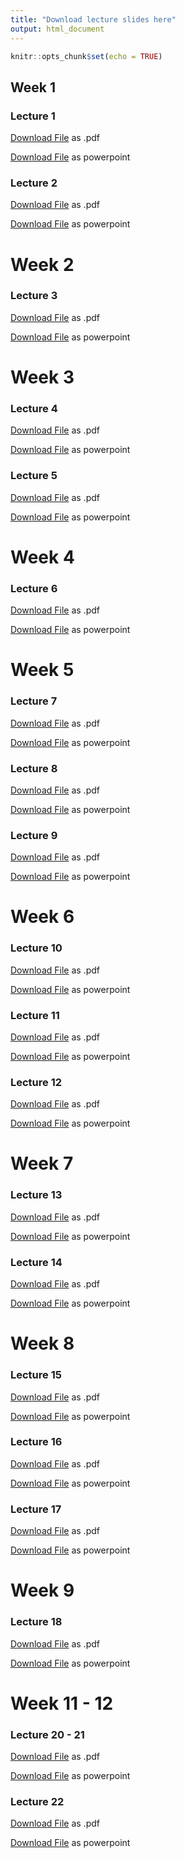 ```yaml
---
title: "Download lecture slides here"
output: html_document
---
```


```r
knitr::opts_chunk$set(echo = TRUE)
```

## Week 1

### Lecture 1
<a href="./lecture_slides/Week 1/Week1_Lecture1_Slides_1_10_2024.pdf">Download File</a>
as .pdf

<a href="./lecture_slides/Week 1/Week1_Lecture1_Slides_1_10_2024.pptx">Download File</a>
as powerpoint

### Lecture 2 
<a href="./lecture_slides/Week 1/Week1_Lecture2_Slides_1_12_2024.pdf">Download File</a>
as .pdf

<a href="./lecture_slides/Week 1/Week1_Lecture2_Slides_1_12_2024.pptx">Download File</a>
as powerpoint

# Week 2

### Lecture 3
<a href="./lecture_slides/Week 2/Week2_Lecture3_Slides_1_19_2024.pdf">Download File</a>
as .pdf

<a href="./lecture_slides/Week 2/Week2_Lecture3_Slides_1_19_2024.pptx">Download File</a>
as powerpoint

# Week 3

### Lecture 4
<a href="./lecture_slides/Week 3/Week3_Lecture4_Slides_1_22_2024.pdf">Download File</a>
as .pdf

<a href="./lecture_slides/Week 3/Week3_Lecture4_Slides_1_22_2024.pptx">Download File</a>
as powerpoint


### Lecture 5
<a href="./lecture_slides/Week 3/Week3_Lecture5_Slides_1_24_2024.pdf">Download File</a>
as .pdf

<a href="./lecture_slides/Week 3/Week3_Lecture5_Slides_1_24_2024.pptx">Download File</a>
as powerpoint

# Week 4

### Lecture 6
<a href="./lecture_slides/Week 4/Week4_Lecture6_Slides_1_29_2024.pdf">Download File</a>
as .pdf

<a href="./lecture_slides/Week 4/Week4_Lecture6_Slides_1_29_2024.pptx">Download File</a>
as powerpoint

# Week 5

### Lecture 7
<a href="./lecture_slides/Week 5/Week5_Lecture7_Slides_2_5_2024.pdf">Download File</a>
as .pdf

<a href="./lecture_slides/Week 5/Week5_Lecture7_Slides_2_5_2024.pptx">Download File</a>
as powerpoint

### Lecture 8
<a href="./lecture_slides/Week 5/Week5_Lecture8_Slides_2_7_2024.pdf">Download File</a>
as .pdf

<a href="./lecture_slides/Week 5/Week5_Lecture8_Slides_2_7_2024.pptx">Download File</a>
as powerpoint

### Lecture 9
<a href="./lecture_slides/Week 5/Week5_Lecture9_Slides_2_9_2024.pdf">Download File</a>
as .pdf

<a href="./lecture_slides/Week 5/Week5_Lecture9_Slides_2_9_2024.pptx">Download File</a>
as powerpoint

# Week 6

### Lecture 10
<a href="./lecture_slides/Week 6/Week6_Lecture10_Slides_2_12_2024.pdf">Download File</a>
as .pdf

<a href="./lecture_slides/Week 6/Week6_Lecture10_Slides_2_12_2024.pptx">Download File</a>
as powerpoint

### Lecture 11
<a href="./lecture_slides/Week 6/Week6_Lecture11_Slides_2_14_2024.pdf">Download File</a>
as .pdf

<a href="./lecture_slides/Week 6/Week6_Lecture11_Slides_2_14_2024.pptx">Download File</a>
as powerpoint

### Lecture 12
<a href="./lecture_slides/Week 6/Week6_Lecture12_Slides_2_16_2024.pdf">Download File</a>
as .pdf

<a href="./lecture_slides/Week 6/Week6_Lecture12_Slides_2_16_2024.pptx">Download File</a>
as powerpoint

# Week 7

### Lecture 13
<a href="./lecture_slides/Week 7/Week7_Lecture13_Slides_2_21_2024.pdf">Download File</a>
as .pdf

<a href="./lecture_slides/Week 7/Week7_Lecture13_Slides_2_21_2024.pptx">Download File</a>
as powerpoint

### Lecture 14
<a href="./lecture_slides/Week 7/Week7_Lecture14_Slides_2_23_2024.pdf">Download File</a>
as .pdf

<a href="./lecture_slides/Week 7/Week7_Lecture14_Slides_2_23_2024.pptx">Download File</a>
as powerpoint

# Week 8

### Lecture 15
<a href="./lecture_slides/Week 8/Week8_Lecture15_Slides_2_26_2024.pdf">Download File</a>
as .pdf

<a href="./lecture_slides/Week 8/Week8_Lecture15_Slides_2_26_2024.pptx">Download File</a>
as powerpoint

### Lecture 16
<a href="./lecture_slides/Week 8/Week8_Lecture16_Slides_2_28_2024.pdf">Download File</a>
as .pdf

<a href="./lecture_slides/Week 8/Week8_Lecture16_Slides_2_28_2024.pptx">Download File</a>
as powerpoint


### Lecture 17
<a href="./lecture_slides/Week 8/Week8_Lecture17_Slides_3_1_2024.pdf">Download File</a>
as .pdf

<a href="./lecture_slides/Week 8/Week8_Lecture17_Slides_3_1_2024.pptx">Download File</a>
as powerpoint

# Week 9

### Lecture 18
<a href="./lecture_slides/Week 9/Week9_Lecture18_Slides_3_4_2024.pdf">Download File</a>
as .pdf

<a href="./lecture_slides/Week 9/Week9_Lecture18_Slides_3_4_2024.pptx">Download File</a>
as powerpoint

# Week 11 - 12

### Lecture 20 - 21
<a href="./lecture_slides/Week 11/Week11_Lecture20_Slides_3_20_2024.pdf">Download File</a>
as .pdf

<a href="./lecture_slides/Week 11/Week11_Lecture20_Slides_3_20_2024.pptx">Download File</a>
as powerpoint


### Lecture 22

<a href="./lecture_slides/Week 12/Week12_Lecture22_Slides_3_27_2024.pdf">Download File</a>
as .pdf

<a href="./lecture_slides/Week 12/Week12_Lecture22_Slides_3_27_2024.pptx">Download File</a>
as powerpoint
